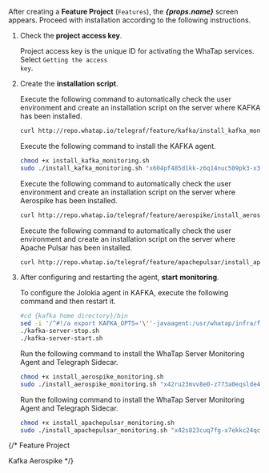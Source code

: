 After creating a **Feature Project** (<code class='Features'>Features</code>), the ***{props.name}*** screen appears. Proceed with installation according to the following instructions. 

1. Check the **project access key**. 

   Project access key is the unique ID for activating the WhaTap services. Select <code class='my'>Getting the access key</code>. 

2. Create the **installation script**. 

   <InDoc pages="kafka-introduction">

   Execute the following command to automatically check the user environment and create an installation script on the server where KAFKA has been installed. 

   ```bash
   curl http://repo.whatap.io/telegraf/feature/kafka/install_kafka_monitoring.sh -o install_kafka_monitoring.sh
   ```

   Execute the following command to install the KAFKA agent.

   ```bash
   chmod +x install_kafka_monitoring.sh
   sudo ./install_kafka_monitoring.sh "x604pf485d1kk-z6q14nuc509pk3-x39moealrfodum" "13.124.11.223/13.209.172.35"
   ```

   </InDoc>

   <InDoc pages="aerospike-introduction">

   Execute the following command to automatically check the user environment and create an installation script on the server where Aerospike has been installed. 

   ```bash
   curl http://repo.whatap.io/telegraf/feature/aerospike/install_aerospike_monitoring.sh -o install_aerospike_monitoring.sh
   ```

   </InDoc>

   <InDoc pages="apache-pulsar-introduction">

   Execute the following command to automatically check the user environment and create an installation script on the server where Apache Pulsar has been installed. 

   ```bash
   curl http://repo.whatap.io/telegraf/feature/apachepulsar/install_apachepulsar_monitoring.sh -o install_apachepulsar_monitoring.sh
   ```

   </InDoc>

3. After configuring and restarting the agent, **start** **monitoring**.  

   <InDoc pages="kafka-introduction">

   To configure the Jolokia agent in KAFKA, execute the following command and then restart it.

   ```bash
   #cd {kafka home directory}/bin
   sed -i '/^#!/a export KAFKA_OPTS='\''-javaagent:/usr/whatap/infra/feature/jolokia-agent-jvm-2.0.1-javaagent.jar=port=8778,host=127.0.0.1'\''' kafka-server-start.sh
   ./kafka-server-stop.sh
   ./kafka-server-start.sh
   ```

   </InDoc>

   <InDoc pages="aerospike-introduction">

   Run the following command to install the WhaTap Server Monitoring Agent and Telegraph Sidecar.

   ```bash
   chmod +x install_aerospike_monitoring.sh
   sudo ./install_aerospike_monitoring.sh "x42ru23mvv8e0-z773a0eqslde4u-z32imrtin4l23j" "15.165.146.117"
   ```

   </InDoc>

   <InDoc pages="apache-pulsar-introduction">

   Run the following command to install the WhaTap Server Monitoring Agent and Telegraph Sidecar.

   ```bash
   chmod +x install_apachepulsar_monitoring.sh
   sudo ./install_apachepulsar_monitoring.sh "x42s823cuq7fg-x7ekkc24qctvr1-z51hfam8avhtls" "15.165.146.117"
   ```

   </InDoc>

{/* 
Feature Project 

Kafka
Aerospike 
*/}
